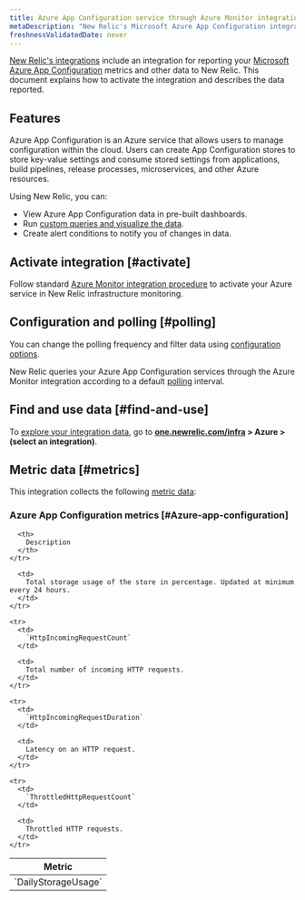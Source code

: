 ```yaml
---
title: Azure App Configuration service through Azure Monitor integration
metaDescription: "New Relic's Microsoft Azure App Configuration integration: what data it reports and how to enable it."
freshnessValidatedDate: never
---
```


[New Relic's integrations](/docs/infrastructure/integrations-getting-started/getting-started/introduction-infrastructure-integrations) include an integration for reporting your [Microsoft Azure App Configuration](https://learn.microsoft.com/en-us/azure/azure-app-configuration/) metrics and other data to New Relic. This document explains how to activate the integration and describes the data reported.

## Features

Azure App Configuration is an Azure service that allows users to manage configuration within the cloud. Users can create App Configuration stores to store key-value settings and consume stored settings from applications, build pipelines, release processes, microservices, and other Azure resources.

Using New Relic, you can:

* View Azure App Configuration data in pre-built dashboards.
* Run [custom queries and visualize the data](/docs/infrastructure/integrations-getting-started/getting-started/use-integration-data-new-relic-insights).
* Create alert conditions to notify you of changes in data.

## Activate integration [#activate]

Follow standard [Azure Monitor integration procedure](/docs/infrastructure/microsoft-azure-integrations/azure-integrations-list/azure-monitor) to activate your Azure service in New Relic infrastructure monitoring.

## Configuration and polling [#polling]

You can change the polling frequency and filter data using [configuration options](/docs/infrastructure/microsoft-azure-integrations/azure-integrations-list/azure-monitor/#settings).

New Relic queries your Azure App Configuration services through the Azure Monitor integration according to a default [polling](/docs/infrastructure/microsoft-azure-integrations/azure-integrations-list/azure-monitor/#settings) interval.

## Find and use data [#find-and-use]

To [explore your integration data](/docs/infrastructure/integrations/find-use-infrastructure-integration-data), go to <DNT>**[one.newrelic.com/infra](https://one.newrelic.com/infra) > Azure > (select an integration)**</DNT>.

## Metric data [#metrics]

This integration collects the following [metric data](/docs/infrastructure/integrations-getting-started/getting-started/understand-integration-data-data-types#metric):

### Azure App Configuration metrics [#Azure-app-configuration]

<table>
  <thead>
    <tr>
      <th style={{ width: "300px" }}>
        Metric
      </th>

      <th>
        Description
      </th>
    </tr>
  </thead>

  <tbody>
    <tr>
      <td>
        `DailyStorageUsage`
      </td>

      <td>
        Total storage usage of the store in percentage. Updated at minimum every 24 hours.
      </td>
    </tr>

    <tr>
      <td>
        `HttpIncomingRequestCount`
      </td>

      <td>
        Total number of incoming HTTP requests.
      </td>
    </tr>

    <tr>
      <td>
        `HttpIncomingRequestDuration`
      </td>

      <td>
        Latency on an HTTP request.
      </td>
    </tr>

    <tr>
      <td>
        `ThrottledHttpRequestCount`
      </td>

      <td>
        Throttled HTTP requests.
      </td>
    </tr>

   </tbody>
</table>
